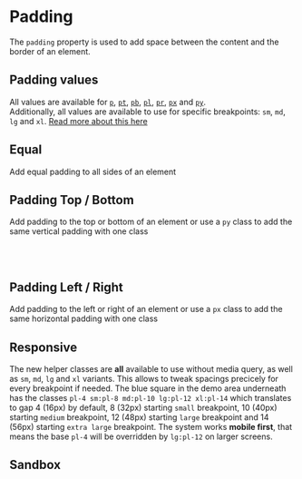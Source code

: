 

# Padding

The `padding` property is used to add space between the content and the border of an element.

## Padding values

All values are available for <a href="#equal">`p`</a>, <a href="#padding-top--bottom">`pt`</a>, <a href="#padding-top--bottom">`pb`</a>, <a href="#padding-left--right">`pl`</a>, <a href="#padding-left--right">`pr`</a>, <a href="#padding-left--right">`px`</a> and <a href="#padding-top--bottom">`py`</a>.<br /> Additionally, all values are available to use for specific breakpoints: `sm`, `md`, `lg` and `xl`. <a href="#responsive">Read more about this here</a>

<Story id="css-utilities-padding--paddings-table" />

## Equal

Add equal padding to all sides of an element

<Story id="css-utilities-padding--padding" />

## Padding Top / Bottom

Add padding to the top or bottom of an element or use a `py` class to add the same vertical padding with one class

<Story id="css-utilities-padding--padding-top" />
<br />
<Story id="css-utilities-padding--padding-bottom" />
<br />
<Story id="css-utilities-padding--padding-y" />

## Padding Left / Right

Add padding to the left or right of an element or use a `px` class to add the same horizontal padding with one class

<div className="flex gap-4">
    <Story id="css-utilities-padding--padding-left" />
    <Story id="css-utilities-padding--padding-right" />
    <Story id="css-utilities-padding--padding-x" />
</div>

## Responsive

The new helper classes are **all** available to use without media query, as well as `sm`, `md`, `lg` and `xl` variants. This allows to tweak spacings precicely for every breakpoint if needed. The blue square in the demo area underneath has the classes `pl-4 sm:pl-8 md:pl-10 lg:pl-12 xl:pl-14` which translates to gap 4 (16px) by default, 8 (32px) starting `small` breakpoint, 10 (40px) starting `medium` breakpoint, 12 (48px) starting `large` breakpoint and 14 (56px) starting `extra large` breakpoint. The system works **mobile first**, that means the base `pl-4` will be overridden by `lg:pl-12` on larger screens.

<Resizeme />
<div className="border p-4 rounded bg-weak mb-4" style={{ width: '320px', resize: 'horizontal', overflow: 'auto' }}>
    <Story id="css-utilities-padding--responsive" />
</div>

## Sandbox

<Story id="css-utilities-padding--sandbox" />

<div class="hidden">
    <Primary />
</div>

